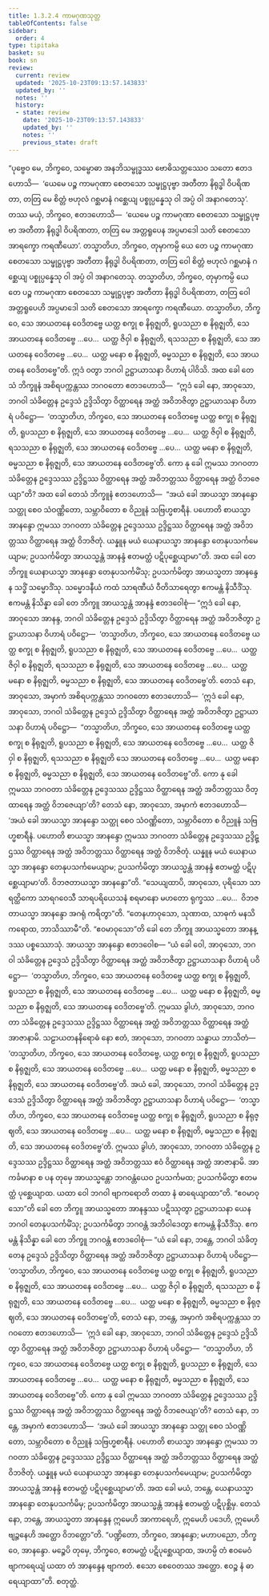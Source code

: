 ```yaml
---
title: 1.3.2.4 ကာမဂုဏသုတ္တ
tableOfContents: false
sidebar:
  order: 4
type: tipitaka
basket: su
book: sn
review:
  current: review
  updated: '2025-10-23T09:13:57.143833'
  updated_by: ''
  notes: ''
  history:
  - state: review
    date: '2025-10-23T09:13:57.143833'
    updated_by: ''
    notes: ''
    previous_state: draft
---
```



<ReviewStatus review={frontmatter.review} showDetails={true} />

<HypothesisAnnotation frontmatter={frontmatter} />

<DynamicBreadcrumb />

<Division number="117" book="sn" e="ch" v="18" p="298">

<Paragraph number="637" book="sn">
“ပုဗ္ဗေဝ မေ, ဘိက္ခဝေ, သမ္ဗောဓာ အနဘိသမ္ဗုဒ္ဓဿ ဗောဓိသတ္တဿေဝ သတော ဧတဒဟောသိ—  ‘ယေမေ ပဉ္စ ကာမဂုဏာ စေတသော သမ္ဖုဋ္ဌပုဗ္ဗာ အတီတာ နိရုဒ္ဓါ ဝိပရိဏတာ, တတြ မေ စိတ္တံ ဗဟုလံ ဂစ္ဆမာနံ ဂစ္ဆေယျ ပစ္စုပ္ပန္နေသု ဝါ အပ္ပံ ဝါ အနာဂတေသု’. တဿ မယှံ, ဘိက္ခဝေ, ဧတဒဟောသိ—  ‘ယေမေ ပဉ္စ ကာမဂုဏာ စေတသော သမ္ဖုဋ္ဌပုဗ္ဗာ အတီတာ နိရုဒ္ဓါ ဝိပရိဏတာ, တတြ မေ အတ္တရူပေန အပ္ပမာဒေါ သတိ စေတသော အာရက္ခော ကရဏီယော’. တသ္မာတိဟ, ဘိက္ခဝေ, တုမှာကမ္ပိ ယေ တေ ပဉ္စ ကာမဂုဏာ စေတသော သမ္ဖုဋ္ဌပုဗ္ဗာ အတီတာ နိရုဒ္ဓါ ဝိပရိဏတာ, တတြ ဝေါ စိတ္တံ ဗဟုလံ ဂစ္ဆမာနံ ဂစ္ဆေယျ ပစ္စုပ္ပန္နေသု ဝါ အပ္ပံ ဝါ အနာဂတေသု. တသ္မာတိဟ, ဘိက္ခဝေ, တုမှာကမ္ပိ ယေ တေ ပဉ္စ ကာမဂုဏာ စေတသော သမ္ဖုဋ္ဌပုဗ္ဗာ အတီတာ နိရုဒ္ဓါ ဝိပရိဏတာ, တတြ ဝေါ အတ္တရူပေဟိ အပ္ပမာဒေါ သတိ စေတသော အာရက္ခော ကရဏီယော. တသ္မာတိဟ, ဘိက္ခဝေ, သေ အာယတနေ ဝေဒိတဗ္ဗေ ယတ္ထ စက္ခု စ နိရုဇ္ဈတိ, ရူပသညာ စ နိရုဇ္ဈတိ, သေ အာယတနေ ဝေဒိတဗ္ဗေ …ပေ…  ယတ္ထ ဇိဝှါ စ နိရုဇ္ဈတိ, ရသသညာ စ နိရုဇ္ဈတိ, သေ အာယတနေ ဝေဒိတဗ္ဗေ …ပေ…  ယတ္ထ မနော စ နိရုဇ္ဈတိ, ဓမ္မသညာ စ နိရုဇ္ဈတိ, သေ အာယတနေ ဝေဒိတဗ္ဗေ”တိ. ဣဒံ ဝတွာ ဘဂဝါ ဥဋ္ဌာယာသနာ ဝိဟာရံ ပါဝိသိ.
</Paragraph>

<Paragraph number="638" book="sn">
အထ ခေါ တေသံ ဘိက္ခူနံ အစိရပက္ကန္တဿ ဘဂဝတော ဧတဒဟောသိ—  “ဣဒံ ခေါ နော, အာဝုသော, ဘဂဝါ သံခိတ္တေန ဥဒ္ဒေသံ ဥဒ္ဒိသိတွာ ဝိတ္ထာရေန အတ္ထံ အဝိဘဇိတွာ ဥဋ္ဌာယာသနာ ဝိဟာရံ ပဝိဋ္ဌော—  ‘တသ္မာတိဟ, ဘိက္ခဝေ, သေ အာယတနေ ဝေဒိတဗ္ဗေ ယတ္ထ စက္ခု စ နိရုဇ္ဈတိ, ရူပသညာ စ နိရုဇ္ဈတိ, သေ အာယတနေ ဝေဒိတဗ္ဗေ …ပေ…  ယတ္ထ ဇိဝှါ စ နိရုဇ္ဈတိ, ရသသညာ စ နိရုဇ္ဈတိ, သေ အာယတနေ ဝေဒိတဗ္ဗေ …ပေ…  ယတ္ထ မနော စ နိရုဇ္ဈတိ, ဓမ္မသညာ စ နိရုဇ္ဈတိ, သေ အာယတနေ ဝေဒိတဗ္ဗေ’တိ. ကော နု ခေါ ဣမဿ ဘဂဝတာ သံခိတ္တေန ဥဒ္ဒေသဿ ဥဒ္ဒိဋ္ဌဿ ဝိတ္ထာရေန အတ္ထံ အဝိဘတ္တဿ ဝိတ္ထာရေန အတ္ထံ ဝိဘဇေယျာ”တိ?
</Paragraph>

<Paragraph number="639" book="sn">
အထ ခေါ တေသံ ဘိက္ခူနံ ဧတဒဟောသိ—  “အယံ ခေါ အာယသ္မာ အာနန္ဒော သတ္ထု စေဝ သံဝဏ္ဏိတော, သမ္ဘာဝိတော စ ဝိညူနံ သဗြဟ္မစာရီနံ. ပဟောတိ စာယသ္မာ အာနန္ဒော ဣမဿ ဘဂဝတာ သံခိတ္တေန ဥဒ္ဒေသဿ ဥဒ္ဒိဋ္ဌဿ ဝိတ္ထာရေန အတ္ထံ အဝိဘတ္တဿ ဝိတ္ထာရေန အတ္ထံ ဝိဘဇိတုံ. ယန္နူန မယံ ယေနာယသ္မာ အာနန္ဒော တေနုပသင်္ကမေယျာမ; ဥပသင်္ကမိတွာ အာယသ္မန္တံ အာနန္ဒံ ဧတမတ္ထံ ပဋိပုစ္ဆေယျာမာ”တိ.
</Paragraph>

<Paragraph number="640" book="sn">
အထ ခေါ တေ ဘိက္ခူ ယေနာယသ္မာ အာနန္ဒော တေနုပသင်္ကမိံသု; ဥပသင်္ကမိတွာ အာယသ္မတာ အာနန္ဒေန သဒ္ဓိံ သမ္မောဒိံသု. သမ္မောဒနီယံ ကထံ သာရဏီယံ ဝီတိသာရေတွာ ဧကမန္တံ နိသီဒိံသု. ဧကမန္တံ နိသိန္နာ ခေါ တေ ဘိက္ခူ အာယသ္မန္တံ အာနန္ဒံ ဧတဒဝေါစုံ—
</Paragraph>

<Paragraph number="641" book="sn">
“ဣဒံ ခေါ နော, အာဝုသော အာနန္ဒ, ဘဂဝါ သံခိတ္တေန ဥဒ္ဒေသံ ဥဒ္ဒိသိတွာ ဝိတ္ထာရေန အတ္ထံ အဝိဘဇိတွာ ဥဋ္ဌာယာသနာ ဝိဟာရံ ပဝိဋ္ဌော—  ‘တသ္မာတိဟ, ဘိက္ခဝေ, သေ အာယတနေ ဝေဒိတဗ္ဗေ ယတ္ထ စက္ခု စ နိရုဇ္ဈတိ, ရူပသညာ စ နိရုဇ္ဈတိ, သေ အာယတနေ ဝေဒိတဗ္ဗေ …ပေ…  ယတ္ထ ဇိဝှါ စ နိရုဇ္ဈတိ, ရသသညာ စ နိရုဇ္ဈတိ, သေ အာယတနေ ဝေဒိတဗ္ဗေ …ပေ…  ယတ္ထ မနော စ နိရုဇ္ဈတိ, ဓမ္မသညာ စ နိရုဇ္ဈတိ, သေ အာယတနေ ဝေဒိတဗ္ဗေ’တိ. တေသံ နော, အာဝုသော, အမှာကံ အစိရပက္ကန္တဿ ဘဂဝတော ဧတဒဟောသိ—  ‘ဣဒံ ခေါ နော, အာဝုသော, ဘဂဝါ သံခိတ္တေန ဥဒ္ဒေသံ ဥဒ္ဒိသိတွာ ဝိတ္ထာရေန အတ္ထံ အဝိဘဇိတွာ ဥဋ္ဌာယာသနာ ဝိဟာရံ ပဝိဋ္ဌော—  “တသ္မာတိဟ, ဘိက္ခဝေ, သေ အာယတနေ ဝေဒိတဗ္ဗေ ယတ္ထ စက္ခု စ နိရုဇ္ဈတိ, ရူပသညာ စ နိရုဇ္ဈတိ, သေ အာယတနေ ဝေဒိတဗ္ဗေ …ပေ…  ယတ္ထ ဇိဝှါ စ နိရုဇ္ဈတိ, ရသသညာ စ နိရုဇ္ဈတိ သေ အာယတနေ ဝေဒိတဗ္ဗေ …ပေ…  ယတ္ထ မနော စ နိရုဇ္ဈတိ, ဓမ္မသညာ စ နိရုဇ္ဈတိ, သေ အာယတနေ ဝေဒိတဗ္ဗေ”တိ. ကော နု ခေါ ဣမဿ ဘဂဝတာ သံခိတ္တေန ဥဒ္ဒေသဿ ဥဒ္ဒိဋ္ဌဿ ဝိတ္ထာရေန အတ္ထံ အဝိဘတ္တဿ ဝိတ္ထာရေန အတ္ထံ ဝိဘဇေယျာ’တိ? တေသံ နော, အာဝုသော, အမှာကံ ဧတဒဟောသိ—  ‘အယံ ခေါ အာယသ္မာ အာနန္ဒော သတ္ထု စေဝ သံဝဏ္ဏိတော, သမ္ဘာဝိတော စ ဝိညူနံ သဗြဟ္မစာရီနံ. ပဟောတိ စာယသ္မာ အာနန္ဒော ဣမဿ ဘဂဝတာ သံခိတ္တေန ဥဒ္ဒေသဿ ဥဒ္ဒိဋ္ဌဿ ဝိတ္ထာရေန အတ္ထံ အဝိဘတ္တဿ ဝိတ္ထာရေန အတ္ထံ ဝိဘဇိတုံ. ယန္နူန မယံ ယေနာယသ္မာ အာနန္ဒော တေနုပသင်္ကမေယျာမ; ဥပသင်္ကမိတွာ အာယသ္မန္တံ အာနန္ဒံ ဧတမတ္ထံ ပဋိပုစ္ဆေယျာမာ’တိ. ဝိဘဇတာယသ္မာ အာနန္ဒော”တိ.
</Paragraph>

<Paragraph number="642" book="sn">
“သေယျထာပိ, အာဝုသော, ပုရိသော သာရတ္ထိကော သာရဂဝေသီ သာရပရိယေသနံ စရမာနော မဟတော ရုက္ခဿ …ပေ…  ဝိဘဇတာယသ္မာ အာနန္ဒော အဂရုံ ကရိတွာ”တိ.
</Paragraph>

<Paragraph number="643" book="sn">
“တေနဟာဝုသော, သုဏာထ, သာဓုကံ မနသိ ကရောထ, ဘာသိဿာမီ”တိ. “ဧဝမာဝုသော”တိ ခေါ တေ ဘိက္ခူ အာယသ္မတော အာနန္ဒဿ ပစ္စဿောသုံ. အာယသ္မာ အာနန္ဒော ဧတဒဝေါစ—
</Paragraph>

<Paragraph number="644" book="sn">
“ယံ ခေါ ဝေါ, အာဝုသော, ဘဂဝါ သံခိတ္တေန ဥဒ္ဒေသံ ဥဒ္ဒိသိတွာ ဝိတ္ထာရေန အတ္ထံ အဝိဘဇိတွာ ဥဋ္ဌာယာသနာ ဝိဟာရံ ပဝိဋ္ဌော—  ‘တသ္မာတိဟ, ဘိက္ခဝေ, သေ အာယတနေ ဝေဒိတဗ္ဗေ ယတ္ထ စက္ခု စ နိရုဇ္ဈတိ, ရူပသညာ စ နိရုဇ္ဈတိ, သေ အာယတနေ ဝေဒိတဗ္ဗေ …ပေ…  ယတ္ထ မနော စ နိရုဇ္ဈတိ, ဓမ္မသညာ စ နိရုဇ္ဈတိ, သေ အာယတနေ ဝေဒိတဗ္ဗေ’တိ. ဣမဿ ခွါဟံ, အာဝုသော, ဘဂဝတာ သံခိတ္တေန ဥဒ္ဒေသဿ ဥဒ္ဒိဋ္ဌဿ ဝိတ္ထာရေန အတ္ထံ အဝိဘတ္တဿ ဝိတ္ထာရေန အတ္ထံ အာဇာနာမိ. သဠာယတနနိရောဓံ နော ဧတံ, အာဝုသော, ဘဂဝတာ သန္ဓာယ ဘာသိတံ—  ‘တသ္မာတိဟ, ဘိက္ခဝေ, သေ အာယတနေ ဝေဒိတဗ္ဗေ, ယတ္ထ စက္ခု စ နိရုဇ္ဈတိ, ရူပသညာ စ နိရုဇ္ဈတိ, သေ အာယတနေ ဝေဒိတဗ္ဗေ …ပေ…  ယတ္ထ မနော စ နိရုဇ္ဈတိ, ဓမ္မသညာ စ နိရုဇ္ဈတိ, သေ အာယတနေ ဝေဒိတဗ္ဗေ’တိ. အယံ ခေါ, အာဝုသော, ဘဂဝါ သံခိတ္တေန ဥဒ္ဒေသံ ဥဒ္ဒိသိတွာ ဝိတ္ထာရေန အတ္ထံ အဝိဘဇိတွာ ဥဋ္ဌာယာသနာ ဝိဟာရံ ပဝိဋ္ဌော—  ‘တသ္မာတိဟ, ဘိက္ခဝေ, သေ အာယတနေ ဝေဒိတဗ္ဗေ ယတ္ထ စက္ခု စ နိရုဇ္ဈတိ, ရူပသညာ စ နိရုဇ္ဈတိ, သေ အာယတနေ ဝေဒိတဗ္ဗေ …ပေ…  ယတ္ထ မနော စ နိရုဇ္ဈတိ, ဓမ္မသညာ စ နိရုဇ္ဈတိ, သေ အာယတနေ ဝေဒိတဗ္ဗေ’တိ. ဣမဿ ခွါဟံ, အာဝုသော, ဘဂဝတာ သံခိတ္တေန ဥဒ္ဒေသဿ ဥဒ္ဒိဋ္ဌဿ ဝိတ္ထာရေန အတ္ထံ အဝိဘတ္တဿ ဧဝံ ဝိတ္ထာရေန အတ္ထံ အာဇာနာမိ. အာကင်္ခမာနာ စ ပန တုမှေ အာယသ္မန္တော ဘဂဝန္တံယေဝ ဥပသင်္ကမထ; ဥပသင်္ကမိတွာ ဧတမတ္ထံ ပုစ္ဆေယျာထ. ယထာ ဝေါ ဘဂဝါ ဗျာကရောတိ တထာ နံ ဓာရေယျာထာ”တိ.
</Paragraph>

<Paragraph number="645" book="sn">
“ဧဝမာဝုသော”တိ ခေါ တေ ဘိက္ခူ အာယသ္မတော အာနန္ဒဿ ပဋိဿုတွာ ဥဋ္ဌာယာသနာ ယေန ဘဂဝါ တေနုပသင်္ကမိံသု; ဥပသင်္ကမိတွာ ဘဂဝန္တံ အဘိဝါဒေတွာ ဧကမန္တံ နိသီဒိံသု. ဧကမန္တံ နိသိန္နာ ခေါ တေ ဘိက္ခူ ဘဂဝန္တံ ဧတဒဝေါစုံ—
</Paragraph>

<Paragraph number="646" book="sn">
“ယံ ခေါ နော, ဘန္တေ, ဘဂဝါ သံခိတ္တေန ဥဒ္ဒေသံ ဥဒ္ဒိသိတွာ ဝိတ္ထာရေန အတ္ထံ အဝိဘဇိတွာ ဥဋ္ဌာယာသနာ ဝိဟာရံ ပဝိဋ္ဌော—  ‘တသ္မာတိဟ, ဘိက္ခဝေ, သေ အာယတနေ ဝေဒိတဗ္ဗေ ယတ္ထ စက္ခု စ နိရုဇ္ဈတိ, ရူပသညာ စ နိရုဇ္ဈတိ, သေ အာယတနေ ဝေဒိတဗ္ဗေ …ပေ…  ယတ္ထ ဇိဝှါ စ နိရုဇ္ဈတိ, ရသသညာ စ နိရုဇ္ဈတိ, သေ အာယတနေ ဝေဒိတဗ္ဗေ …ပေ…  ယတ္ထ မနော စ နိရုဇ္ဈတိ, ဓမ္မသညာ စ နိရုဇ္ဈတိ, သေ အာယတနေ ဝေဒိတဗ္ဗေ’တိ, တေသံ နော, ဘန္တေ, အမှာကံ အစိရပက္ကန္တဿ ဘဂဝတော ဧတဒဟောသိ—  ‘ဣဒံ ခေါ နော, အာဝုသော, ဘဂဝါ သံခိတ္တေန ဥဒ္ဒေသံ ဥဒ္ဒိသိတွာ ဝိတ္ထာရေန အတ္ထံ အဝိဘဇိတွာ ဥဋ္ဌာယာသနာ ဝိဟာရံ ပဝိဋ္ဌော—  “တသ္မာတိဟ, ဘိက္ခဝေ, သေ အာယတနေ ဝေဒိတဗ္ဗေ ယတ္ထ စက္ခု စ နိရုဇ္ဈတိ, ရူပသညာ စ နိရုဇ္ဈတိ, သေ အာယတနေ ဝေဒိတဗ္ဗေ …ပေ…  ယတ္ထ မနော စ နိရုဇ္ဈတိ, ဓမ္မသညာ စ နိရုဇ္ဈတိ, သေ အာယတနေ ဝေဒိတဗ္ဗေ”တိ. ကော နု ခေါ ဣမဿ ဘဂဝတာ သံခိတ္တေန ဥဒ္ဒေသဿ ဥဒ္ဒိဋ္ဌဿ ဝိတ္ထာရေန အတ္ထံ အဝိဘတ္တဿ ဝိတ္ထာရေန အတ္ထံ ဝိဘဇေယျာ’တိ? တေသံ နော, ဘန္တေ, အမှာကံ ဧတဒဟောသိ—  ‘အယံ ခေါ အာယသ္မာ အာနန္ဒော သတ္ထု စေဝ သံဝဏ္ဏိတော, သမ္ဘာဝိတော စ ဝိညူနံ သဗြဟ္မစာရီနံ. ပဟောတိ စာယသ္မာ အာနန္ဒော ဣမဿ ဘဂဝတာ သံခိတ္တေန ဥဒ္ဒေသဿ ဥဒ္ဒိဋ္ဌဿ ဝိတ္ထာရေန အတ္ထံ အဝိဘတ္တဿ ဝိတ္ထာရေန အတ္ထံ ဝိဘဇိတုံ. ယန္နူန မယံ ယေနာယသ္မာ အာနန္ဒော တေနုပသင်္ကမေယျာမ; ဥပသင်္ကမိတွာ အာယသ္မန္တံ အာနန္ဒံ ဧတမတ္ထံ ပဋိပုစ္ဆေယျာမာ’တိ. အထ ခေါ မယံ, ဘန္တေ, ယေနာယသ္မာ အာနန္ဒော တေနုပသင်္ကမိမှ; ဥပသင်္ကမိတွာ အာယသ္မန္တံ အာနန္ဒံ ဧတမတ္ထံ ပဋိပုစ္ဆိမှ. တေသံ နော, ဘန္တေ, အာယသ္မတာ အာနန္ဒေန ဣမေဟိ အာကာရေဟိ, ဣမေဟိ ပဒေဟိ, ဣမေဟိ ဗျဉ္ဇနေဟိ အတ္ထော ဝိဘတ္တော”တိ.
</Paragraph>

<Paragraph number="647" book="sn">
“ပဏ္ဍိတော, ဘိက္ခဝေ, အာနန္ဒော; မဟာပညော, ဘိက္ခဝေ, အာနန္ဒော. မဉ္စေပိ တုမှေ, ဘိက္ခဝေ, ဧတမတ္ထံ ပဋိပုစ္ဆေယျာထ, အဟမ္ပိ တံ ဧဝမေဝံ ဗျာကရေယျံ ယထာ တံ အာနန္ဒေန ဗျာကတံ. ဧသော စေဝေတဿ အတ္ထော. ဧဝဉ္စ နံ ဓာရေယျာထာ”တိ.

</Paragraph>
</Division>

<Paragraph number="648" type="center" book="sn">
စတုတ္ထံ.
</Paragraph>